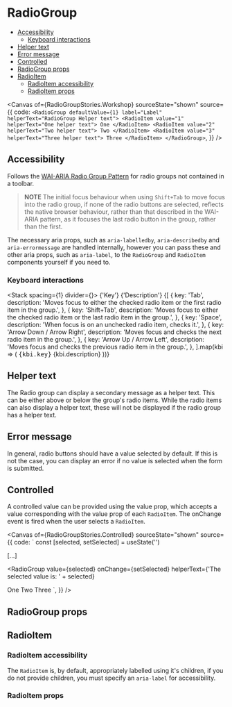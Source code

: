 
<Meta of={RadioGroupStories} />

# RadioGroup

- [Accessibility](#accessibility)
  - [Keyboard interactions](#keyboard-interactions)
- [Helper text](#helper-text)
- [Error message](#error-message)
- [Controlled](#controlled)
- [RadioGroup props](#radiogroup-props)
- [RadioItem](#radioitem)
  - [RadioItem accessibility](#radioitem-accessibility)
  - [RadioItem props](#radioitem-props)

<Description of={RadioGroupStories} />

<Canvas
  of={RadioGroupStories.Workshop}
  sourceState="shown"
  source={{
    code: `
<RadioGroup defaultValue={1} label="Label" helperText="RadioGroup Helper text">
  <RadioItem value="1" helperText="One helper text">
    One
  </RadioItem>
  <RadioItem value="2" helperText="Two helper text">
    Two
  </RadioItem>
  <RadioItem value="3" helperText="Three helper text">
    Three
  </RadioItem>
</RadioGroup>
`,
  }}
/>

## Accessibility

Follows the [WAI-ARIA Radio Group Pattern](https://www.w3.org/WAI/ARIA/apg/patterns/radio/) for radio groups not contained in a toolbar.

> **NOTE**
> The initial focus behaviour when using `Shift+Tab` to move focus into the
> radio group, if none of the radio buttons are selected, reflects the native
> browser behaviour, rather than that described in the WAI-ARIA pattern, as it
> focuses the last radio button in the group, rather than the first.

The necessary aria props, such as `aria-labelledby`, `aria-describedby` and
`aria-errormessage` are handled internally, however you can pass these and
other aria props, such as `aria-label`, to the `RadioGroup` and `RadioItem`
components yourself if you need to.

### Keyboard interactions

<Stack spacing={1} divider={<Divider />}>
  <Box display="flex" alignItems="baseline">
    <Box width={300}>
      <Text component="span" variant="legalNote">
        {'Key'}
      </Text>
    </Box>
    <Text component="span" variant="legalNote">
      {'Description'}
    </Text>
  </Box>
  {[
    {
      key: 'Tab',
      description:
        'Moves focus to either the checked radio item or the first radio item in the group.',
    },
    {
      key: 'Shift+Tab',
      description:
        'Moves focus to either the checked radio item or the last radio item in the group.',
    },
    {
      key: 'Space',
      description: 'When focus is on an unchecked radio item, checks it.',
    },
    {
      key: 'Arrow Down / Arrow Right',
      description: 'Moves focus and checks the next radio item in the group.',
    },
    {
      key: 'Arrow Up / Arrow Left',
      description: 'Moves focus and checks the previous radio item in the group.',
    },
  ].map(kbi => (
    <Box display="flex" alignItems="baseline">
      <Box width={300}>
        <kbd>{kbi.key}</kbd>
      </Box>
      <Text component="span" variant="body">
        {kbi.description}
      </Text>
    </Box>
  ))}
</Stack>

## Helper text

The Radio group can display a secondary message as a helper text. This can be
either above or below the group's radio items. While the radio items can also
display a helper text, these will not be displayed if the radio group has a
helper text.

<Canvas of={RadioGroupStories.WithRadioItemHelperText} />

## Error message

In general, radio buttons should have a value selected by default. If this is
not the case, you can display an error if no value is selected when the form is
submitted.

<Canvas of={RadioGroupStories.ShowingError} sourceState="none" />

## Controlled

A controlled value can be provided using the value prop, which accepts a value
corresponding with the value prop of each `RadioItem`. The onChange event is fired
when the user selects a `RadioItem`.

<Canvas of={RadioGroupStories.Controlled} sourceState="shown"
source={{
code: `
const [selected, setSelected] = useState('')

[...]

<RadioGroup
  value={selected}
  onChange={setSelected}
  helperText={'The selected value is: ' + selected}
>
  <RadioItem value="1">One</RadioItem>
  <RadioItem value="2">Two</RadioItem>
  <RadioItem value="3">Three</RadioItem>
</RadioGroup>
`, }} />

## RadioGroup props

<ArgTypes of={RadioGroupStories} />

## RadioItem

<Description of={RadioItemStories} />

### RadioItem accessibility

The `RadioItem` is, by default, appropriately labelled using it's children, if
you do not provide children, you must specify an `aria-label` for
accessibility.

### RadioItem props

<ArgTypes of={RadioItemStories} />
